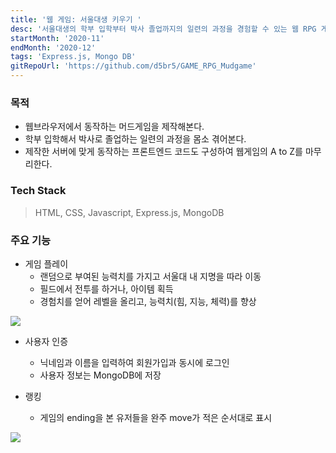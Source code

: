 ```yaml
---
title: '웹 게임: 서울대생 키우기 '
desc: '서울대생의 학부 입학부터 박사 졸업까지의 일련의 과정을 경험할 수 있는 웹 RPG 게임'
startMonth: '2020-11'
endMonth: '2020-12'
tags: 'Express.js, Mongo DB'
gitRepoUrl: 'https://github.com/d5br5/GAME_RPG_Mudgame'
---
```


### 목적

- 웹브라우저에서 동작하는 머드게임을 제작해본다.
- 학부 입학해서 박사로 졸업하는 일련의 과정을 몸소 겪어본다. 
- 제작한 서버에 맞게 동작하는 프론트엔드 코드도 구성하여 웹게임의 A to Z를 마무리한다.

### Tech Stack

> HTML, CSS, Javascript, Express.js, MongoDB

### 주요 기능

- 게임 플레이
  - 랜덤으로 부여된 능력치를 가지고 서울대 내 지명을 따라 이동
  - 필드에서 전투를 하거나, 아이템 획득
  - 경험치를 얻어 레벨을 올리고, 능력치(힘, 지능, 체력)를 향상

![](https://user-images.githubusercontent.com/40906871/144449300-311ebdb2-b559-4392-a37f-59da422da9c6.png)


- 사용자 인증
  - 닉네임과 이름을 입력하여 회원가입과 동시에 로그인
  - 사용자 정보는 MongoDB에 저장

- 랭킹
  - 게임의 ending을 본 유저들을 완주 move가 적은 순서대로 표시

![](https://user-images.githubusercontent.com/40906871/144449513-2c06cf07-1340-4c7d-a24a-44736a26640f.png)